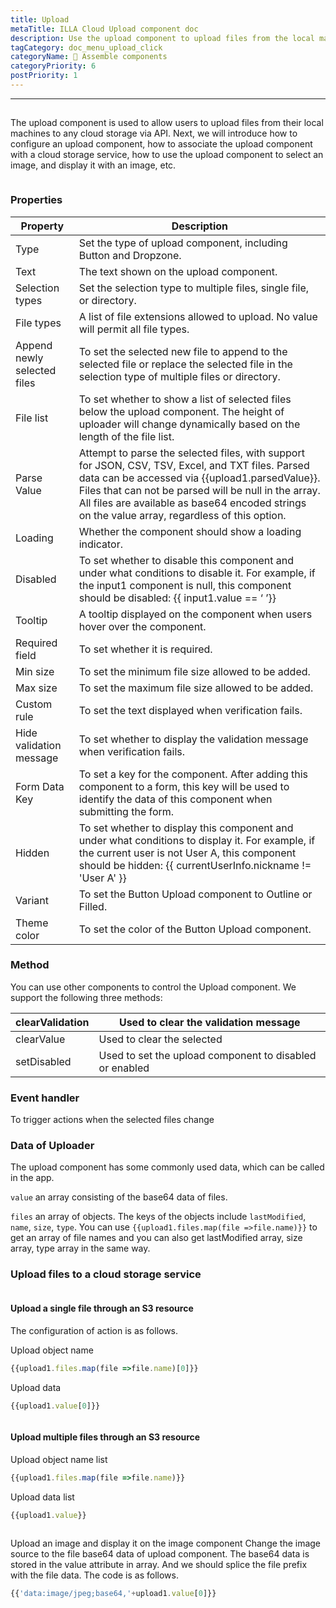 ```yaml
---
title: Upload
metaTitle: ILLA Cloud Upload component doc
description: Use the upload component to upload files from the local machines to any cloud storage
tagCategory: doc_menu_upload_click
categoryName: 🧬 Assemble components
categoryPriority: 6
postPriority: 1
---
```


* * *

## <Heading hidden>Upload</Heading>

The upload component is used to allow users to upload files from their local machines to any cloud storage via API. Next, we will introduce how to configure an upload component, how to associate the upload component with a cloud storage service, how to use the upload component to select an image, and display it with an image, etc.

<img src='https://cdn.illacloud.com/official-website/img/docs/upload1.png' alt="" />

### Properties

| Property                    | Description                                                                                                                                                                                                                                                                                                   |
| --------------------------- | ------------------------------------------------------------------------------------------------------------------------------------------------------------------------------------------------------------------------------------------------------------------------------------------------------------- |
| Type                        | Set the type of upload component, including Button and Dropzone.                                                                                                                                                                                                                                              |
| Text                        | The text shown on the upload component.                                                                                                                                                                                                                                                                       |
| Selection types             | Set the selection type to multiple files, single file, or directory.                                                                                                                                                                                                                                          |
| File types                  | A list of file extensions allowed to upload. No value will permit all file types.                                                                                                                                                                                                                             |
| Append newly selected files | To set the selected new file to append to the selected file or replace the selected file in the selection type of multiple files or directory.                                                                                                                                                                |
| File list                   | To set whether to show a list of selected files below the upload component. The height of uploader will change dynamically based on the length of the file list.                                                                                                                                              |
| Parse Value                 | Attempt to parse the selected files, with support for JSON, CSV, TSV, Excel, and TXT files. Parsed data can be accessed via {{upload1.parsedValue}}. Files that can not be parsed will be null in the array. All files are available as base64 encoded strings on the value array, regardless of this option. |
| Loading                     | Whether the component should show a loading indicator.                                                                                                                                                                                                                                                        |
| Disabled                    | To set whether to disable this component and under what conditions to disable it. For example, if the input1 component is null, this component should be disabled: {{ input1.value == ‘ ’}}                                                                                                                   |
| Tooltip                     | A tooltip displayed on the component when users hover over the component.                                                                                                                                                                                                                                     |
| Required field              | To set whether it is required.                                                                                                                                                                                                                                                                                |
| Min size                    | To set the minimum file size allowed to be added.                                                                                                                                                                                                                                                             |
| Max size                    | To set the maximum file size allowed to be added.                                                                                                                                                                                                                                                             |
| Custom rule                 | To set the text displayed when verification fails.                                                                                                                                                                                                                                                            |
| Hide validation message     | To set whether to display the validation message when verification fails.                                                                                                                                                                                                                                     |
| Form Data Key               | To set a key for the component. After adding this component to a form, this key will be used to identify the data of this component when submitting the form.                                                                                                                                                 |
| Hidden                      | To set whether to display this component and under what conditions to display it. For example, if the current user is not User A, this component should be hidden: {{ currentUserInfo.nickname != 'User A' }}                                                                                                 |
| Variant                     | To set the Button Upload component to Outline or Filled.                                                                                                                                                                                                                                                      |
| Theme color                 | To set the color of the Button Upload component.                                                                                                                                                                                                                                                              |

### Method

You can use other components to control the Upload component. We support the following three methods:

| clearValidation | Used to clear the validation message                    |
| --------------- | ------------------------------------------------------- |
| clearValue      | Used to clear the selected                              |
| setDisabled     | Used to set the upload component to disabled or enabled |

### Event handler

To trigger actions when the selected files change

### Data of Uploader

The upload component has some commonly used data, which can be called in the app.

`value` an array consisting of the base64 data of files. 

`files` an array of objects. The keys of the objects include `lastModified`, `name`, `size`, `type`. You can use  `{{upload1.files.map(file =>file.name)}}` to get an array of file names and you can also get lastModified array, size array, type array in the same way. 

### Upload files to a cloud storage service

<img src='https://cdn.illacloud.com/official-website/img/docs/upload2.gif' alt="" />

#### Upload a single file through an S3 resource

The configuration of action is as follows. 

Upload object name

```jsx
{{upload1.files.map(file =>file.name)[0]}}
```

Upload data

```jsx
{{upload1.value[0]}}
```

<img src='https://cdn.illacloud.com/official-website/img/docs/upload3.png' alt="" />

#### Upload multiple files through an S3 resource

Upload object name list

```jsx
{{upload1.files.map(file =>file.name)}}
```

Upload data list

```jsx
{{upload1.value}}
```

<img src='https://cdn.illacloud.com/official-website/img/docs/upload4.png' alt="" />

Upload an image and display it on the image component
Change the image source to the file base64 data of upload component. The base64 data is stored in the value attribute in array. And we should splice the file prefix with the file data. The code is as follows. 

```jsx
{{'data:image/jpeg;base64,'+upload1.value[0]}}
```

<img src='https://cdn.illacloud.com/official-website/img/docs/upload5.gif' alt="" />
